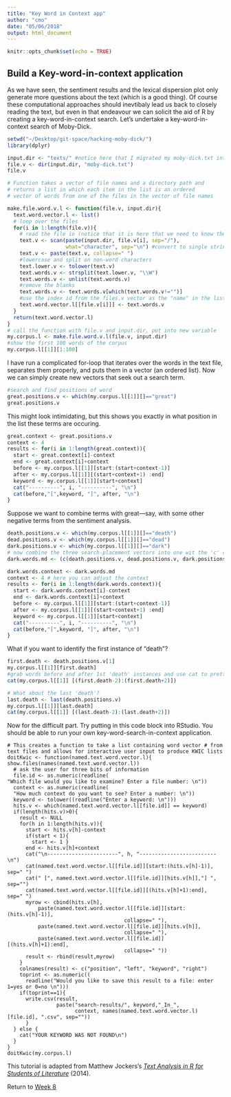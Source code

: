 ```yaml
---
title: "Key Word in Context app"
author: "cmo"
date: "05/06/2018"
output: html_document
---
```


```r
knitr::opts_chunk$set(echo = TRUE)
```

## Build a Key-word-in-context application

As we have seen, the sentiment results and the lexical dispersion plot only generate more questions about the text (which is a good thing). Of course these computational approaches should inevtibaly lead us back to closely reading the text, but even in that endeavour we can solicit the aid of R by creating a key-word-in-context search. Let's undertake a key-word-in-context search of Moby-Dick.

```r
setwd("~/Desktop/git-space/hacking-moby-dick/")
library(dplyr)

input.dir <- "texts/" #notice here that I migrated my moby-dick.txt into a sub-directory called "texts" for ease of processing and organization
file.v <- dir(input.dir, "moby-dick.txt")
file.v

# Function takes a vector of file names and a directory path and
# returns a list in which each item in the list is an ordered
# vector of words from one of the files in the vector of file names 

make.file.word.v.l <- function(file.v, input.dir){
  text.word.vector.l <- list()
  # loop over the files
  for(i in 1:length(file.v)){
    # read the file in (notice that it is here that we need to know the input # directory
    text.v <- scan(paste(input.dir, file.v[i], sep="/"),
                   what="character", sep="\n") #convert to single string
    text.v <- paste(text.v, collapse=" ")
    #lowercase and split on non-word characters
    text.lower.v <- tolower(text.v)
    text.words.v <- strsplit(text.lower.v, "\\W")
    text.words.v <- unlist(text.words.v)
    #remove the blanks
    text.words.v <- text.words.v[which(text.words.v!="")]
    #use the index id from the files.v vector as the "name" in the list 
    text.word.vector.l[[file.v[i]]] <- text.words.v
  }
  return(text.word.vector.l)
}
# call the function with file.v and input.dir, put into new variable
my.corpus.l <- make.file.word.v.l(file.v, input.dir)
#show the first 100 words of the corpus
my.corpus.l[[1]][1:100]
```

I have run a complicated for-loop that iterates over the words in the text file, separates them properly, and puts them in a vector (an ordered list). Now we can simply create new vectors that seek out a search term.

```r
#search and find positions of word
great.positions.v <- which(my.corpus.l[[1]][]=="great")
great.positions.v
```
This might look intimidating, but this shows you exactly in what position in the list these terms are occuring.

```r
great.context <- great.positions.v
context <- 4
results <- for(i in 1:length(great.context)){
  start <- great.context[i]-context
  end <- great.context[i]+context
  before <- my.corpus.l[[1]][start:(start+context-1)]
  after <- my.corpus.l[[1]][(start+context+1) :end]
  keyword <- my.corpus.l[[1]][start+context]
  cat("----------", i, "----------", "\n")
  cat(before,"[",keyword, "]", after, "\n")
}
```

Suppose we want to combine terms with great---say, with some other negative terms from the sentiment analysis.

```r
death.positions.v <- which(my.corpus.l[[1]][]=="death")
dead.positions.v <- which(my.corpus.l[[1]][]=="dead")
dark.positions.v <- which(my.corpus.l[[1]][]=="dark")
# now combine the three search-placement vectors into one wit the 'c' combine function
dark.words.md <- (c(death.positions.v, dead.positions.v, dark.positions.v))

dark.words.context <- dark.words.md
context <- 4 # here you can adjust the context
results <- for(i in 1:length(dark.words.context)){
  start <- dark.words.context[i]-context
  end <- dark.words.context[i]+context
  before <- my.corpus.l[[1]][start:(start+context-1)]
  after <- my.corpus.l[[1]][(start+context+1) :end]
  keyword <- my.corpus.l[[1]][start+context]
  cat("----------", i, "----------", "\n")
  cat(before,"[",keyword, "]", after, "\n")
}
```
What if you want to identify the first instance of "death"?

```r
first.death <- death.positions.v[1]
my.corpus.l[[1]][first.death]
#grab words before and after 1st 'death' instances and use cat to pretty print
cat(my.corpus.l[[1]] [(first.death-2):(first.death+2)])
```

```r
# What about the last 'death'?
last.death <- last(death.positions.v)
my.corpus.l[[1]][last.death]
cat(my.corpus.l[[1]] [(last.death-2):(last.death+2)])
```

Now for the difficult part. Try putting in this code block into RStudio. You should be able to run your own key-word-search-in-context application.
```
# This creates a function to take a list containing word vector # from text files and allows for interactive user input to produce KWIC lists 
doitKwic <- function(named.text.word.vector.l){
show.files(names(named.text.word.vector.l)) 
  # ask the user for three bits of information 
  file.id <- as.numeric(readline(
"Which file would you like to examine? Enter a file number: \n")) 
  context <- as.numeric(readline(
  "How much context do you want to see? Enter a number: \n")) 
  keyword <- tolower((readline("Enter a keyword: \n")))
  hits.v <- which(named.text.word.vector.l[[file.id]] == keyword) 
  if(length(hits.v)>0){
    result <- NULL
    for(h in 1:length(hits.v)){
      start <- hits.v[h]-context
      if(start < 1){
        start <- 1 }
      end <- hits.v[h]+context
      cat("\n-----------------------", h, "-------------------------\n") 
      cat(named.text.word.vector.l[[file.id]][start:(hits.v[h]-1)], sep=" ") 
      cat(" [", named.text.word.vector.l[[file.id]][hits.v[h]],"] ", sep="") 
      cat(named.text.word.vector.l[[file.id]][(hits.v[h]+1):end], sep=" ")
      myrow <- cbind(hits.v[h], 
          paste(named.text.word.vector.l[[file.id]][start:(hits.v[h]-1)],
                                      collapse=" "), 
          paste(named.text.word.vector.l[[file.id]][hits.v[h]],
                                      collapse=" "), 
          paste(named.text.word.vector.l[[file.id]][(hits.v[h]+1):end],
                                      collapse=" "))
      result <- rbind(result,myrow)
    }
    colnames(result) <- c("position", "left", "keyword", "right") 
    toprint <- as.numeric((
      readline("Would you like to save this result to a file: enter 1=yes or 0=no \n")))
    if(toprint==1){
      write.csv(result,
                paste("search-results/", keyword,"_In_",
                      context, names(named.text.word.vector.l)[file.id], ".csv", sep="")) 
      }
  } else {
    cat("YOUR KEYWORD WAS NOT FOUND\n")
  }
}
doitKwic(my.corpus.l)
```

This tutorial is adapted from Matthew Jockers's [*Text Analysis in R for Students of Literature*](http://www.matthewjockers.net/text-analysis-with-r-for-students-of-literature/) (2014).

Return to [Week 8](https://cmohge1.github.io/hacking-moby-dick/week_8_discussion.html)
